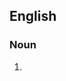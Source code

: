{{also|tree houses}}

==English==

===Noun===
{{head|en|noun plural form}}

# {{plural of|treehouse|lang=en}}